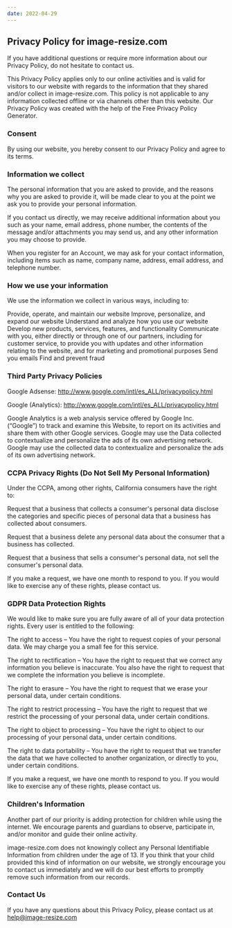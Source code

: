 ```yaml
---
date: 2022-04-29
---
```


<article className="prose prose-slate dark:prose-invert pt-10">

## Privacy Policy for image-resize.com

If you have additional questions or require more information about our Privacy Policy, do not hesitate to contact us.

This Privacy Policy applies only to our online activities and is valid for visitors to our website with regards to the information that they shared and/or collect in image-resize.com. This policy is not applicable to any information collected offline or via channels other than this website. Our Privacy Policy was created with the help of the Free Privacy Policy Generator.

### Consent

By using our website, you hereby consent to our Privacy Policy and agree to its terms.

### Information we collect

The personal information that you are asked to provide, and the reasons why you are asked to provide it, will be made clear to you at the point we ask you to provide your personal information.

If you contact us directly, we may receive additional information about you such as your name, email address, phone number, the contents of the message and/or attachments you may send us, and any other information you may choose to provide.

When you register for an Account, we may ask for your contact information, including items such as name, company name, address, email address, and telephone number.

### How we use your information

We use the information we collect in various ways, including to:

Provide, operate, and maintain our website
Improve, personalize, and expand our website
Understand and analyze how you use our website
Develop new products, services, features, and functionality
Communicate with you, either directly or through one of our partners, including for customer service, to provide you with updates and other information relating to the website, and for marketing and promotional purposes
Send you emails
Find and prevent fraud

### Third Party Privacy Policies

Google Adsense: http://www.google.com/intl/es_ALL/privacypolicy.html

Google (Analytics): http://www.google.com/intl/es_ALL/privacypolicy.html

Google Analytics is a web analysis service offered by Google Inc. (“Google”) to track and examine this Website, to report on its activities and share them with other Google services. Google may use the Data collected to contextualize and personalize the ads of its own advertising network. Google may use the collected data to contextualize and personalize the ads of its own advertising network.

### CCPA Privacy Rights (Do Not Sell My Personal Information)

Under the CCPA, among other rights, California consumers have the right to:

Request that a business that collects a consumer's personal data disclose the categories and specific pieces of personal data that a business has collected about consumers.

Request that a business delete any personal data about the consumer that a business has collected.

Request that a business that sells a consumer's personal data, not sell the consumer's personal data.

If you make a request, we have one month to respond to you. If you would like to exercise any of these rights, please contact us.

### GDPR Data Protection Rights

We would like to make sure you are fully aware of all of your data protection rights. Every user is entitled to the following:

The right to access – You have the right to request copies of your personal data. We may charge you a small fee for this service.

The right to rectification – You have the right to request that we correct any information you believe is inaccurate. You also have the right to request that we complete the information you believe is incomplete.

The right to erasure – You have the right to request that we erase your personal data, under certain conditions.

The right to restrict processing – You have the right to request that we restrict the processing of your personal data, under certain conditions.

The right to object to processing – You have the right to object to our processing of your personal data, under certain conditions.

The right to data portability – You have the right to request that we transfer the data that we have collected to another organization, or directly to you, under certain conditions.

If you make a request, we have one month to respond to you. If you would like to exercise any of these rights, please contact us.

### Children's Information

Another part of our priority is adding protection for children while using the internet. We encourage parents and guardians to observe, participate in, and/or monitor and guide their online activity.

image-resize.com does not knowingly collect any Personal Identifiable Information from children under the age of 13. If you think that your child provided this kind of information on our website, we strongly encourage you to contact us immediately and we will do our best efforts to promptly remove such information from our records.

### Contact Us

If you have any questions about this Privacy Policy, please contact us at help@image-resize.com

</article>

